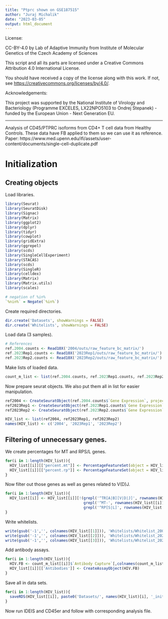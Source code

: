 ```yaml
---
title: "Ptprc shown on GSE187515"
author: "Juraj Michalik"
date: "2023-03-05"
output: html_document
---
```


License:

CC-BY-4.0 by Lab of Adaptive Immunity from Institute of Molecular Genetics of the Czech Academy of Sciences

This script and all its parts are licensed under a
Creative Commons Attribution 4.0 International License.

You should have received a copy of the license along with this
work. If not, see <https://creativecommons.org/licenses/by/4.0/>.

Acknowledgements:

This project was supported by the National Institute of Virology and 
Bacteriology (Programme EXCELES, LX22NPO5103 to Ondrej Stepanek) - 
funded by the European Union - Next Generation EU.

---

Analysis of CD45/PTPRC isoforms from CD4+ T cell data from Healthy Controls. These data have FB applied to them so we can use it as reference. 
Paper: https://www.med.upenn.edu/ifi/assets/user-content/documents/single-cell-duplicate.pdf

# Initialization

## Creating objects

Load libraries.

```r
library(Seurat)
library(SeuratDisk)
library(Signac)
library(Matrix)
library(ggplot2)
library(dplyr)
library(tidyr)
library(cowplot)
library(gridExtra)
library(ggrepel)
library(scds)
library(SingleCellExperiment)
library(STACAS)
library(scds)
library(SingleR)
library(celldex)
library(Matrix)
library(Matrix.utils)
library(scales)

# negation of %in% 
`%nin%` = Negate(`%in%`)
```

Create required directories.

```r
dir.create('Datasets', showWarnings = FALSE)
dir.create('Whitelists', showWarnings = FALSE)
```

Load data (3 samples).

```r
# References
ref.2004.counts <- Read10X('2004/outs/raw_feature_bc_matrix/')
ref.2023Rep1.counts <- Read10X('2023Rep1/outs/raw_feature_bc_matrix/')
ref.2023Rep2.counts <- Read10X('2023Rep2/outs/raw_feature_bc_matrix/')
```

Make lists of loaded data.

```r
count_m_list <- list(ref.2004.counts, ref.2023Rep1.counts, ref.2023Rep2.counts)
```

Now prepare seurat objects. We also put them all in list for easier manipulation.

```r
ref2004 <- CreateSeuratObject(ref.2004.counts$`Gene Expression`, project = '2004', min.cells = 3, min.features = 200)
ref2023Rep1 <- CreateSeuratObject(ref.2023Rep1.counts$`Gene Expression`, project = '2023Rep1', min.cells = 3, min.features = 200)
ref2023Rep2 <- CreateSeuratObject(ref.2023Rep2.counts$`Gene Expression`, project = '2023Rep2', min.cells = 3, min.features = 200)

HIV_list <- list(ref2004, ref2023Rep1, ref2023Rep2)
names(HIV_list) <- c('2004', '2023Rep1', '2023Rep2')
```

## Filtering of unnecessary genes.

We create percentages for MT and RPS/L genes.

```r
for(i in 1:length(HIV_list)){
  HIV_list[[i]][["percent.mt"]] <- PercentageFeatureSet(object = HIV_list[[i]], pattern = "^MT-")
  HIV_list[[i]][["percent.rp"]] <- PercentageFeatureSet(object = HIV_list[[i]], pattern = "^RP[S|L]")  
}
```

Now filter out those genes as well as genes related to V(D)J.

```r
for(i in 1:length(HIV_list)){
  HIV_list[[i]] <- HIV_list[[i]][!(grepl('^TR[A|B][V|D|J]', rownames(HIV_list[[i]])) |
                                   grepl('^MT-', rownames(HIV_list[[i]])) |
                                   grepl('^RP[S|L]', rownames(HIV_list[[i]]))),]
}
```

Write whitelists.

```r
write(gsub('-1','', colnames(HIV_list[[1]])), 'Whitelists/Whitelist_2004.csv')
write(gsub('-1','', colnames(HIV_list[[2]])), 'Whitelists/Whitelist_2023Rep1.csv')
write(gsub('-1','', colnames(HIV_list[[3]])), 'Whitelists/Whitelist_2023Rep2.csv')
```

Add antibody assays.

```r
for(i in 1:length(HIV_list)){
  HIV.FB <- count_m_list[[i]]$`Antibody Capture`[,colnames(count_m_list[[i]]$`Antibody Capture`) %in% colnames(HIV_list[[i]])]
  HIV_list[[i]][['Antibodies']] <- CreateAssayObject(HIV.FB)
}
```

Save all in data sets.

```r
for(i in 1:length(HIV_list)){
  saveRDS(HIV_list[[i]], paste0('Datasets/', names(HIV_list)[i], '_initial_data.rds'))
}
```

Now run IDEIS and CD45er and follow with corresponding analysis file.
